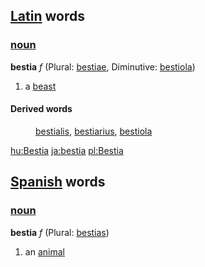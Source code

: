 ==[[Latin]] words==
===[[noun]]===
'''bestia''' ''f'' (Plural: [[bestiae]], Diminutive: [[bestiola]])

# a [[beast]]
====Derived words====
: [[bestialis]], [[bestiarius]], [[bestiola]]

[[hu:Bestia]]
[[ja:bestia]]
[[pl:Bestia]]

==[[Spanish]] words==
===[[noun]]===
'''bestia''' ''f'' (Plural: [[bestias]])

# an [[animal]]